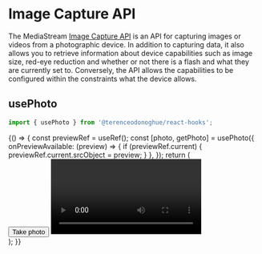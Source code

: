 

<Meta title="Hooks/Web APIs/Image Capture API" />

# Image Capture API

The MediaStream [Image Capture API](https://developer.mozilla.org/en-US/docs/Web/API/MediaStream_Image_Capture_API) is an API for capturing images or videos from a photographic device. In addition to capturing data, it also allows you to retrieve information about device capabilities such as image size, red-eye reduction and whether or not there is a flash and what they are currently set to. Conversely, the API allows the capabilities to be configured within the constraints what the device allows.

## usePhoto

```javascript
import { usePhoto } from '@terenceodonoghue/react-hooks';
```

<Canvas>
  <Story name="usePhotoHook">
    {() => {
      const previewRef = useRef();
      const [photo, getPhoto] = usePhoto({
        onPreviewAvailable: (preview) => {
          if (previewRef.current) {
            previewRef.current.srcObject = preview;
          }
        },
      });
      return (
        <div style={{ display: 'flex', gap: 16, alignItems: 'flex-start' }}>
          <button onClick={getPhoto}>Take photo</button>
          <video autoPlay height={200} width={300} ref={previewRef} />
          {photo ? <img src={photo} height={100} width={150} /> : undefined}
        </div>
      );
    }}
  </Story>
</Canvas>
